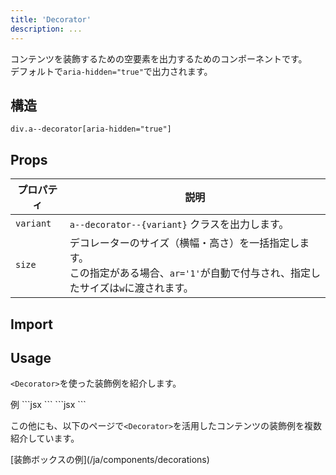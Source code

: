 ```yaml
---
title: 'Decorator'
description: ...
---
```




コンテンツを装飾するための空要素を出力するためのコンポーネントです。  
デフォルトで`aria-hidden="true"`で出力されます。


## 構造
```pug
div.a--decorator[aria-hidden="true"]
```



## Props

| プロパティ | 説明 |
|---|---|
|`variant`| `a--decorator--{variant}` クラスを出力します。|
|`size`| デコレーターのサイズ（横幅・高さ）を一括指定します。<br/>この指定がある場合、`ar='1'`が自動で付与され、指定したサイズは`w`に渡されます。|



## Import

<ImportPackage component='Decorator' />


## Usage

`<Decorator>`を使った装飾例を紹介します。

<Preview>
	<PreviewTitle>例</PreviewTitle>
	<PreviewArea resize p={20}>
		<Grid ta='l'>
			<Decorator
				size='1.25em'
				bd='l'
				rotate='45deg'
				transformOrigin='left bottom'
			/>
			<Box p='20'>
				<Dummy />
			</Box>
			<Decorator
				size='1.25em'
				bd='l'
				rotate='-45deg'
				transformOrigin='left top'
			/>
		</Grid>
	</PreviewArea>
	<PreviewCode slot="tab" label="JSX">
		```jsx
		<Grid ta='l'>
			<Decorator
				size='1.25em'
				bd='l'
				rotate='45deg'
				transformOrigin='left bottom'
			/>
			<Box p='20'>
				<Dummy />
			</Box>
			<Decorator
				size='1.25em'
				bd='l'
				rotate='-45deg'
				transformOrigin='left top'
			/>
		</Grid>
		```
	</PreviewCode>
	<PreviewCode slot="tab" label="HTML">
	```jsx
	```
	</PreviewCode>
</Preview>

<Spacer h='20' />

この他にも、以下のページで`<Decorator>`を活用したコンテンツの装飾例を複数紹介しています。

<Reference>
[装飾ボックスの例](/ja/components/decorations)
</Reference>
